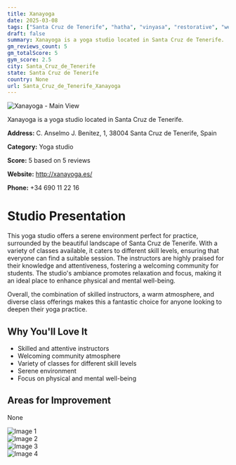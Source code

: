 ```yaml
---
title: Xanayoga
date: 2025-03-08
tags: ["Santa Cruz de Tenerife", "hatha", "vinyasa", "restorative", "welcoming", "serene", "Santa Cruz de Tenerife"]  
draft: false
summary: Xanayoga is a yoga studio located in Santa Cruz de Tenerife.
gm_reviews_count: 5
gm_totalScore: 5
gym_score: 2.5
city: Santa_Cruz_de_Tenerife
state: Santa Cruz de Tenerife
country: None
url: Santa_Cruz_de_Tenerife_Xanayoga
---
```


<div className="aspect-[16/9] relative my-8">
  <img 
    src="https://lh5.googleusercontent.com/p/AF1QipO-EPMo-zmTYTwu_rVdTV54FoH9QmVTdMG8c-r1=w1920-h1080-k-no"
    alt="Xanayoga - Main View"
    className="object-cover absolute inset-0 w-full h-full rounded-lg"
  />
</div>

Xanayoga is a yoga studio located in Santa Cruz de Tenerife.

**Address:** C. Anselmo J. Benitez, 1, 38004 Santa Cruz de Tenerife, Spain

**Category:** Yoga studio

**Score:** 5 based on 5 reviews

**Website:** http://xanayoga.es/

**Phone:** +34 690 11 22 16

# Studio Presentation

This yoga studio offers a serene environment perfect for practice, surrounded by the beautiful landscape of Santa Cruz de Tenerife. With a variety of classes available, it caters to different skill levels, ensuring that everyone can find a suitable session. The instructors are highly praised for their knowledge and attentiveness, fostering a welcoming community for students. The studio's ambiance promotes relaxation and focus, making it an ideal place to enhance physical and mental well-being.

Overall, the combination of skilled instructors, a warm atmosphere, and diverse class offerings makes this a fantastic choice for anyone looking to deepen their yoga practice.

## Why You'll Love It

- Skilled and attentive instructors
- Welcoming community atmosphere
- Variety of classes for different skill levels
- Serene environment
- Focus on physical and mental well-being

## Areas for Improvement

None

<div className="grid grid-cols-1 xl:grid-cols-2 gap-4 my-8">
<div className="aspect-[4/3] relative"><img src="https://lh5.googleusercontent.com/p/AF1QipNf8ls5EsbraKHcLisSyh9mFMRessyLltOAr-3R=w1920-h1080-k-no" alt="Image 1" className="object-cover absolute inset-0 w-full h-full rounded-lg" /></div>
<div className="aspect-[4/3] relative"><img src="https://lh5.googleusercontent.com/p/AF1QipPd9EBFXcTUNCr08uRU1G_pq5ZC5ZzWoqMBsR3F=w1920-h1080-k-no" alt="Image 2" className="object-cover absolute inset-0 w-full h-full rounded-lg" /></div>
<div className="aspect-[4/3] relative"><img src="https://lh5.googleusercontent.com/p/AF1QipPhGeO6Cr06bP3L7OP5baiivQ4tJl8zimY5IkuI=w1920-h1080-k-no" alt="Image 3" className="object-cover absolute inset-0 w-full h-full rounded-lg" /></div>
<div className="aspect-[4/3] relative"><img src="https://lh5.googleusercontent.com/p/AF1QipN8FELhnHk2XI9C7SxcnbTHLdZ16dVPfbrSLDFU=w1920-h1080-k-no" alt="Image 4" className="object-cover absolute inset-0 w-full h-full rounded-lg" /></div>
</div>